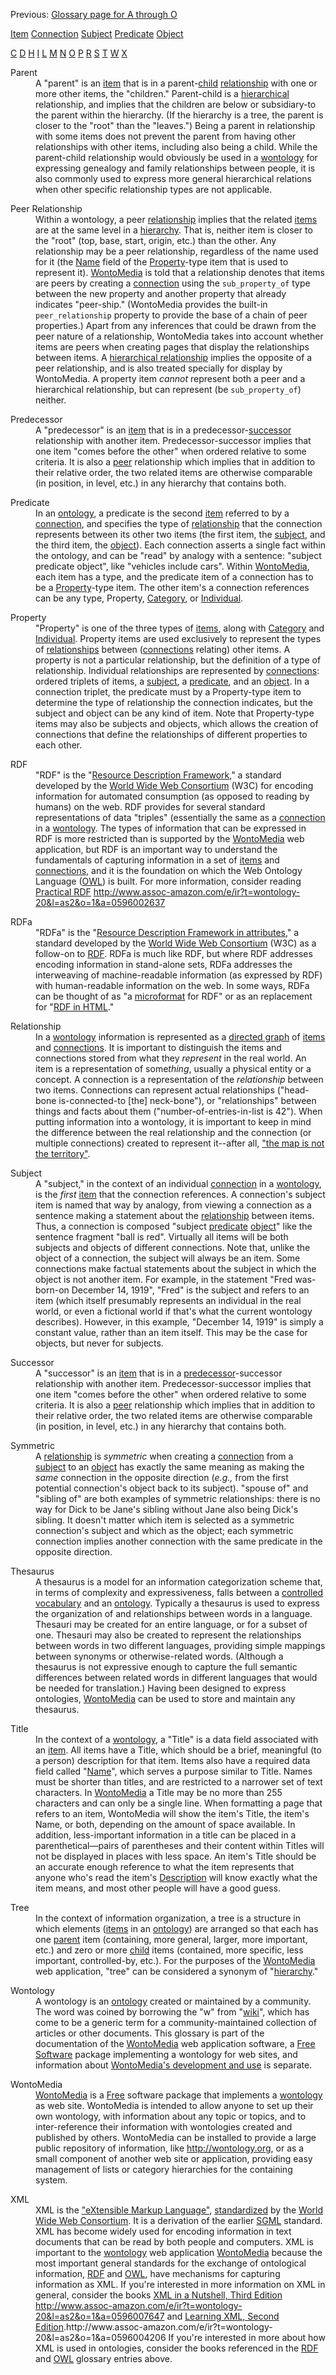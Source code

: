 <!-- Copyright (c)  2010  Glen E. Ivey
     Permission is granted to copy, distribute and/or modify this document
     under the terms of the GNU Free Documentation License, Version 1.3;
     with no Invariant Sections, no Front-Cover Texts, and no Back-Cover Texts.
     A copy of the license is in the file COPYING.DOCUMENTATION
  -->
Previous: [[Help:GlossaryAtoO|Glossary page for A through O]]

[[Help:GlossaryAtoO#anchor_Item|Item]]
[[Help:GlossaryAtoO#anchor_Connection|Connection]]
[[Help:GlossaryPtoZ#anchor_Subject|Subject]]
[[Help:GlossaryPtoZ#anchor_Predicate|Predicate]]
[[Help:GlossaryAtoO#anchor_Object|Object]]

[[Help:GlossaryAtoO#anchor_C|C]]
[[Help:GlossaryAtoO#anchor_D|D]]
[[Help:GlossaryAtoO#anchor_H|H]]
[[Help:GlossaryAtoO#anchor_I|I]]
[[Help:GlossaryAtoO#anchor_L|L]]
[[Help:GlossaryAtoO#anchor_M|M]]
[[Help:GlossaryAtoO#anchor_N|N]]
[[Help:GlossaryAtoO#anchor_O|O]]
[[Help:GlossaryPtoZ#anchor_P|P]]
[[Help:GlossaryPtoZ#anchor_R|R]]
[[Help:GlossaryPtoZ#anchor_S|S]]
[[Help:GlossaryPtoZ#anchor_T|T]]
[[Help:GlossaryPtoZ#anchor_W|W]]
[[Help:GlossaryPtoZ#anchor_X|X]]


<span id="anchor_P"></span>
<span id="anchor_Parent"></span>
;Parent
:A "parent" is an [[Help:GlossaryAtoO#anchor_Item|item]] that is in a parent-[[Help:GlossaryAtoO#anchor_Child|child]] [[Help:GlossaryPtoZ#anchor_Relationship|relationship]] with one or more other items, the "children."  Parent-child is a [[Help:GlossaryAtoO#anchor_Hierarchy|hierarchical]] relationship, and implies that the children are below or subsidiary-to the parent within the hierarchy.  (If the hierarchy is a tree, the parent is closer to the "root" than the "leaves.")  Being a parent in relationship with some items does not prevent the parent from having other relationships with other items, including also being a child.  While the parent-child relationship would obviously be used in a [[Help:GlossaryPtoZ#anchor_Wontology|wontology]] for expressing genealogy and family relationships between people, it is also commonly used to express more general hierarchical relations when other specific relationship types are not applicable.
<span id="anchor_Peer"></span>
;Peer Relationship
:Within a wontology, a peer [[Help:GlossaryPtoZ#anchor_Relationship|relationship]] implies that the related [[Help:GlossaryAtoO#anchor_Item|items]] are at the same level in a [[Help:GlossaryAtoO#anchor_Hierarchy|hierarchy]].  That is, neither item is closer to the "root" (top, base, start, origin, etc.) than the other.  Any relationship may be a peer relationship, regardless of the name used for it (the [[Help:GlossaryAtoO#anchor_Name|Name]] field of the [[Help:GlossaryPtoZ#anchor_Property|Property]]-type item that is used to represent it).  [[Help:GlossaryPtoZ#anchor_WontoMedia|WontoMedia]] is told that a relationship denotes that items are peers by creating a [[Help:GlossaryAtoO#anchor_Connection|connection]] using the <tt>sub_property_of</tt> type between the new property and another property that already indicates "peer-ship."  (WontoMedia provides the built-in <tt>peer_relationship</tt> property to provide the base of a chain of peer properties.)  Apart from any inferences that could be drawn from the peer nature of a relationship, WontoMedia takes into account whether items are peers when creating pages that display the relationships between items.  A [[Help:GlossaryAtoO#anchor_Hierarchical|hierarchical relationship]] implies the opposite of a peer relationship, and is also treated specially for display by WontoMedia.  A property item ''cannot'' represent both a peer and a hierarchical relationship, but can represent (be <tt>sub_property_of</tt>) neither.
<span id="anchor_Predecessor"></span>
;Predecessor
:A "predecessor" is an [[Help:GlossaryAtoO#anchor_Item|item]] that is in a predecessor-[[Help:GlossaryPtoZ#anchor_Successor|successor]] relationship with another item.  Predecessor-successor implies that one item "comes before the other" when ordered relative to some criteria.  It is also a [[Help:GlossaryPtoZ#anchor_Peer|peer]] relationship which implies that in addition to their relative order, the two related items are otherwise comparable (in position, in level, etc.) in any hierarchy that contains both.
<span id="anchor_Predicate"></span>
;Predicate
:In an [[Help:GlossaryAtoO#anchor_Ontology|ontology]], a predicate is the second [[Help:GlossaryAtoO#anchor_Item|item]] referred to by a [[Help:GlossaryAtoO#anchor_Connection|connection]], and specifies the type of [[Help:GlossaryPtoZ#anchor_Relationship|relationship]] that the connection represents between its other two items (the first item, the [[Help:GlossaryPtoZ#anchor_Subject|subject]], and the third item, the [[Help:GlossaryAtoO#anchor_Object|object]]).  Each connection asserts a single fact within the ontology, and can be "read" by analogy with a sentence:  "subject predicate object", like "vehicles include cars".  Within [[Help:GlossaryPtoZ#anchor_WontoMedia|WontoMedia]], each item has a type, and the predicate item of a connection has to be a [[Help:GlossaryPtoZ#anchor_Property|Property]]-type item.  The other item's a connection references can be any type, Property, [[Help:GlossaryAtoO#anchor_Category|Category]], or [[Help:GlossaryAtoO#anchor_Individual|Individual]].
<span id="anchor_Property"></span>
;Property
:"Property" is one of the three types of [[Help:GlossaryAtoO#anchor_Item|items]], along with [[Help:GlossaryAtoO#anchor_Category|Category]] and [[Help:GlossaryAtoO#anchor_Individual|Individual]].  Property items are used exclusively to represent the types of [[Help:GlossaryPtoZ#anchor_Relationships|relationships]] between ([[Help:GlossaryAtoO#anchor_Connection|connections]] relating) other items.  A property is not a particular relationship, but the definition of a type of relationship.  Individual relationships are represented by [[Help:GlossaryAtoO#anchor_Connection|connections]]:  ordered triplets of items, a [[Help:GlossaryPtoZ#anchor_Subject|subject]], a [[Help:GlossaryPtoZ#anchor_Predicate|predicate]], and an [[Help:GlossaryAtoO#anchor_Object|object]].  In a connection triplet, the predicate must by a Property-type item to determine the type of relationship the connection indicates, but the subject and object can be any kind of item.  Note that Property-type items may also be subjects and objects, which allows the creation of connections that define the relationships of different properties to each other.
<span id="anchor_R"></span>
<span id="anchor_RDF"></span>
;RDF
:"RDF" is the "[http://www.w3.org/RDF/ Resource Description Framework]," a standard developed by the [http://www.w3.org/ World Wide Web Consortium] (W3C) for encoding information for automated consumption (as opposed to reading by humans) on the web.  RDF provides for several standard representations of data "triples" (essentially the same as a [[Help:GlossaryAtoO#anchor_Connection|connection]] in a [[Help:GlossaryPtoZ#anchor_Wontology|wontology]].  The types of information that can be expressed in RDF is more restricted than is supported by the [[Help:GlossaryPtoZ#anchor_WontoMedia|WontoMedia]] web application, but RDF is an important way to understand the fundamentals of capturing information in a set of [[Help:GlossaryAtoO#anchor_Item|items]] and [[Help:GlossaryAtoO#anchor_Connection|connections]], and it is the foundation on which the Web Ontology Language ([[Help:GlossaryAtoO#anchor_OWL|OWL]]) is built.  For more information, consider reading [http://www.amazon.com/gp/product/0596002637?ie=UTF8&tag=wontology-20&linkCode=as2&camp=1789&creative=390957&creativeASIN=0596002637 Practical RDF] http://www.assoc-amazon.com/e/ir?t=wontology-20&l=as2&o=1&a=0596002637
<span id="anchor_RDFa"></span>
;RDFa
:"RDFa" is the "[http://www.w3.org/TR/xhtml-rdfa-primer/ Resource Description Framework in attributes]," a standard developed by the [http://www.w3.org/ World Wide Web Consortium] (W3C) as a follow-on to [[Help:GlossaryPtoZ#anchor_RDF|RDF]].  RDFa is much like RDF, but where RDF addresses encoding information in stand-alone sets, RDFa addresses the interweaving of machine-readable information (as expressed by RDF) with human-readable information on the web.  In some ways, RDFa can be thought of as "a [[Help:GlossaryAtoO#anchor_Microformat|microformat]] for RDF" or as an replacement for "[http://www.w3.org/2001/sw/BestPractices/HTML/ RDF in HTML]."
<span id="anchor_Relationship"></span>
;Relationship
:In a [[Help:GlossaryPtoZ#anchor_Wontology|wontology]] information is represented as a [http://en.wikipedia.org/wiki/Directed_graph directed graph] of [[Help:GlossaryAtoO#anchor_Item|items]] and [[Help:GlossaryAtoO#anchor_Connection|connections]].  It is important to distinguish the items and connections stored from what they ''represent'' in the real world.  An item is a representation of some''thing'', usually a physical entity or a concept.  A connection is a representation of the ''relationship'' between two items.  Connections can represent actual relationships ("head-bone is-connected-to [the] neck-bone"), or "relationships" between things and facts about them ("number-of-entries-in-list is 42").  When putting information into a wontology, it is important to keep in mind the difference between the real relationship and the connection (or multiple connections) created to represent it--after all, [http://en.wikipedia.org/wiki/Map%E2%80%93territory_relation "the map is not the territory"].
<span id="anchor_S"></span>
<span id="anchor_Subject"></span>
;Subject
:A "subject," in the context of an individual [[Help:GlossaryAtoO#anchor_Connection|connection]] in a [[Help:GlossaryPtoZ#anchor_Wontology|wontology]], is the ''first'' [[Help:GlossaryAtoO#anchor_Item|item]] that the connection references.  A connection's subject item is named that way by analogy, from viewing a connection as a sentence making a statement about the [[Help:GlossaryPtoZ#anchor_Relationship|relationship]] between items.  Thus, a connection is composed "subject [[Help:GlossaryPtoZ#anchor_Predicate|predicate]] [[Help:GlossaryAtoO#anchor_Object|object]]" like the sentence fragment "ball is red".  Virtually all items will be both subjects and objects of different connections.  Note that, unlike the object of a connection, the subject will always be an item.  Some connections make factual statements about the subject in which the object is not another item.  For example, in the statement "Fred was-born-on December 14, 1919", "Fred" is the subject and refers to an item (which itself presumably represents an individual in the real world, or even a fictional world if that's what the current wontology describes).  However, in this example, "December 14, 1919" is simply a constant value, rather than an item itself.  This may be the case for objects, but never for subjects.
<span id="anchor_Successor"></span>
;Successor
:A "successor" is an [[Help:GlossaryAtoO#anchor_Item|item]] that is in a [[Help:GlossaryPtoZ#anchor_Predecessor|predecessor]]-successor relationship with another item.  Predecessor-successor implies that one item "comes before the other" when ordered relative to some criteria.  It is also a [[Help:GlossaryPtoZ#anchor_Peer|peer]] relationship which implies that in addition to their relative order, the two related items are otherwise comparable (in position, in level, etc.) in any hierarchy that contains both.
<span id="anchor_Symmetric"></span>
;Symmetric
:A [[Help:GlossaryPtoZ#anchor_Relationship|relationship]] is ''symmetric'' when creating a [[Help:GlossaryAtoO#anchor_Connection|connection]] from a [[Help:GlossaryPtoZ#anchor_Subject|subject]] to an [[Help:GlossaryAtoO#anchor_Object|object]] has exactly the same meaning as making the ''same'' connection in the opposite direction (''e.g.,'' from the first potential connection's object back to its subject).  "spouse of" and "sibling of" are both examples of symmetric relationships:  there is no way for Dick to be Jane's sibling without Jane also being Dick's sibling.  It doesn't matter which item is selected as a symmetric connection's subject and which as the object; each symmetric connection implies another connection with the same predicate in the opposite direction.
<span id="anchor_T"></span>
<span id="anchor_Thesaurus"></span>
;Thesaurus
:A thesaurus is a model for an information categorization scheme that, in terms of complexity and expressiveness, falls between a [[Help:GlossaryAtoO#anchor_Controlled|controlled vocabulary]] and an [[Help:GlossaryAtoO#anchor_Ontology|ontology]].  Typically a thesaurus is used to express the organization of and relationships between words in a language.  Thesauri may be created for an entire language, or for a subset of one.  Thesauri may also be created to represent the relationships between words in two different languages, providing simple mappings between synonyms or otherwise-related words.  (Although a thesaurus is not expressive enough to capture the full semantic differences between related words in different languages that would be needed for translation.)  Having been designed to express ontologies, [[Help:GlossaryPtoZ#anchor_WontoMedia|WontoMedia]] can be used to store and maintain any thesaurus.
<span id="anchor_Title"></span>
;Title
:In the context of a [[Help:GlossaryPtoZ#anchor_Wontology|wontology]], a "Title" is a data field associated with an [[Help:GlossaryAtoO#anchor_Item|item]].  All items have a Title, which should be a brief, meaningful (to a person) description for that item.  Items also have a required data field called "[[Help:GlossaryAtoO#anchor_Name|Name]]", which serves a purpose similar to Title.  Names must be shorter than titles, and are restricted to a narrower set of text characters.  In [[Help:GlossaryPtoZ#anchor_WontoMedia|WontoMedia]] a Title may be no more than 255 characters and can only be a single line.  When formatting a page that refers to an item, WontoMedia will show the item's Title, the item's Name, or both, depending on the amount of space available.  In addition, less-important information in a title can be placed in a parenthetical&mdash;pairs of parentheses and their content within Titles will not be displayed in places with less space.  An item's Title should be an accurate enough reference to what the item represents that anyone who's read the item's [[Help:GlossaryAtoO#anchor_Description|Description]] will know exactly what the item means, and most other people will have a good guess.
<span id="anchor_Tree"></span>
;Tree
:In the context of information organization, a tree is a structure in which elements ([[Help:GlossaryAtoO#anchor_Item|items]] in an [[Help:GlossaryAtoO#anchor_Ontology|ontology]]) are arranged so that each has one [[Help:GlossaryPtoZ#anchor_Parent|parent]] item (containing, more general, larger, more important, etc.) and zero or more [[Help:GlossaryAtoO#anchor_Child|child]] items (contained, more specific, less important, controlled-by, etc.).  For the purposes of the [[Help:GlossaryPtoZ#anchor_WontoMedia|WontoMedia]] web application, "tree" can be considered a synonym of "[[Help:GlossaryAtoO#anchor_Hierarchy|hierarchy]]."
<span id="anchor_W"></span>
<span id="anchor_Wontology"></span>
;Wontology
:A wontology is an [[Help:GlossaryAtoO#anchor_Ontology|ontology]] created or maintained by a community.  The word was coined by borrowing the "w" from "[http://en.wikipedia.org/wiki/Wiki wiki]", which has come to be a generic term for a community-maintained collection of articles or other documents.  This glossary is part of the documentation of the [[Help:GlossaryPtoZ#anchor_WontoMedia|WontoMedia]] web application software, a [http://en.wikipedia.org/wiki/Free_software Free Software] package implementing a wontology for web sites, and information about [http://wontomedia.rubyforge.org/ WontoMedia's development and use] is separate.
<span id="anchor_WontoMedia"></span>
;WontoMedia
:[[WontoMedia]] is a [http://en.wikipedia.org/wiki/Free_software Free] software package that implements a [[Help:GlossaryPtoZ#anchor_Wontology|wontology]] as web site.  WontoMedia is intended to allow anyone to set up their own wontology, with information about any topic or topics, and to inter-reference their information with wontologies created and published by others.  WontoMedia can be installed to provide a large public repository of information, like http://wontology.org, or as a small component of another web site or application, providing easy management of lists or category hierarchies for the containing system.
<span id="anchor_X"></span>
<span id="anchor_XML"></span>
;XML
:XML is the [http://en.wikipedia.org/wiki/XML "eXtensible Markup Language"], [http://www.w3.org/TR/2006/REC-xml11-20060816/ standardized] by the [http://www.w3.org/ World Wide Web Consortium].  It is a derivation of the earlier [http://en.wikipedia.org/wiki/Standard_Generalized_Markup_Language SGML] standard.  XML has become widely used for encoding information in text documents that can be read by both people and computers.  XML is important to the [[Help:GlossaryPtoZ#anchor_Wontology|wontology]] web application [[Help:GlossaryPtoZ#anchor_WontoMedia|WontoMedia]] because the most important general standards for the exchange of ontological information, [[Help:GlossaryPtoZ#anchor_RDF|RDF]] and [[Help:GlossaryAtoO#anchor_OWL|OWL]], have mechanisms for capturing information as XML.  If you're interested in more information on XML in general, consider the books [http://www.amazon.com/gp/product/0596007647?ie=UTF8&tag=wontology-20&linkCode=as2&camp=1789&creative=390957&creativeASIN=0596007647 XML in a Nutshell, Third Edition] http://www.assoc-amazon.com/e/ir?t=wontology-20&l=as2&o=1&a=0596007647 and [http://www.amazon.com/gp/product/0596004206?ie=UTF8&tag=wontology-20&linkCode=as2&camp=1789&creative=390957&creativeASIN=0596004206 Learning XML, Second Edition].http://www.assoc-amazon.com/e/ir?t=wontology-20&l=as2&o=1&a=0596004206  If you're interested in more about how XML is used in ontologies, consider the books referenced in the [[Help:GlossaryPtoZ#anchor_RDF|RDF]] and [[Help:GlossaryAtoO#anchor_OWL|OWL]] glossary entries above.
